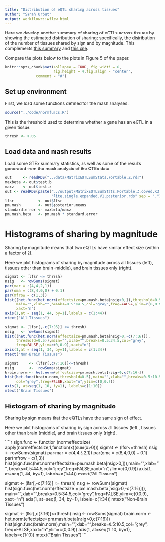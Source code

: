 ```yaml
---
title: "Distribution of eQTL sharing across tissues"
author: "Sarah Urbut"
output: workflowr::wflow_html
---
```


Here we develop another summary of sharing of eQTLs across tissues by
showing the estimated distribution of sharing; specifically, the
distribution of the number of tissues shared by sign and by
magnitude. This complements [this summary](HeterogeneityTables.html)
and [this one](Tspecific.html).

Compare the plots below to the plots in Figure 5 of the paper.

```r
knitr::opts_chunk$set(collapse = TRUE, fig.width = 8,
                      fig.height = 4,fig.align = "center",
		      comment = "#")
```

## Set up environment

First, we load some functions defined for the mash analyses.

```r
source("../code/normfuncs.R")
```

This is the threshold used to determine whether a gene has an eQTL
in a given tissue.

```r
thresh <- 0.05
```

## Load data and mash results

Load some GTEx summary statistics, as well as some of the results
generated from the mash analysis of the GTEx data.

```r
out     <- readRDS("../data/MatrixEQTLSumStats.Portable.Z.rds")
maxbeta <- out$test.b
maxz    <- out$test.z
out <- readRDS(paste("../output/MatrixEQTLSumStats.Portable.Z.coved.K3.P3",
                     "lite.single.expanded.V1.posterior.rds",sep = "."))
lfsr           <- out$lfsr
pm.mash        <- out$posterior.means
standard.error <- maxbeta/maxz
pm.mash.beta   <- pm.mash * standard.error
```

# Histograms of sharing by magnitude

Sharing by magnitude means that two eQTLs have similar effect size
(within a factor of 2).

Here we plot histograms of sharing by magnitude across all tissues
(left), tissues other than brain (middle), and brain tissues only
(right).

```r
sigmat <- (lfsr <= thresh)
nsig   <- rowSums(sigmat)
par(mar = c(4,4,2,1))
par(oma = c(8,4,0,0) + 0.1)
par(mfrow = c(1,3))
hist((het.func(het.norm(effectsize=pm.mash.beta[nsig>0,]),threshold=0.5)),
     main="",xlab="",breaks=0.5:44.5,col="grey",freq=FALSE,ylim=c(0,0.9),
     xaxt="n")
axis(1,at = seq(1, 44, by=1),labels = c(1:44))
mtext("All Tissues")

sigmat <- (lfsr[,-c(7:16)] <= thresh)
nsig   <- rowSums(sigmat)
hist((het.func(het.norm(effectsize=pm.mash.beta[nsig>0,-c(7:16)]),
     threshold=0.5)),main="",xlab="",breaks=0.5:34.5,col="grey",
     freq=FALSE,ylim=c(0,0.9),xaxt="n")
axis(1,at = seq(1, 34, by=1),labels = c(1:34))
mtext("Non-Brain Tissues")

sigmat     <- (lfsr[,c(7:16)]<=thresh)
nsig       <-  rowSums(sigmat)
brain.norm <- het.norm(effectsize=pm.mash.beta[nsig>0,c(7:16)])
hist(het.func(brain.norm,threshold=0.5),main="",xlab="",breaks=0.5:10.5,
     col="grey",freq=FALSE,xaxt="n",ylim=c(0,0.9))
axis(1, at=seq(1, 10, by=1), labels=c(1:10))
mtext("Brain Tissues")
````

## Histogram of sharing by magnitude

Sharing by sign means that the eQTLs have the same sign of effect.

Here we plot histograms of sharing by sign across all tissues (left),
tissues other than brain (middle), and brain tissues only (right).

````r
sign.func <- function (normeffectsize)
  apply(normeffectsize,1,function(x)(sum(x>0)))
sigmat <- (lfsr<=thresh)
nsig   <- rowSums(sigmat)
par(mar = c(4,4.5,2,1))
par(oma = c(8,4,0,0) + 0.1)
par(mfrow = c(1,3))
hist(sign.func(het.norm(effectsize=pm.mash.beta[nsig>0,])),main="",xlab="",
     breaks=0.5:44.5,col="grey",freq=FALSE,xaxt="n",ylim=c(0,0.9))
axis(1, at=seq(1, 44, by=1), labels=c(1:44))
mtext("All Tissues")

sigmat <- (lfsr[,-c(7:16)] <= thresh)
nsig   <- rowSums(sigmat)
hist(sign.func(het.norm(effectsize = pm.mash.beta[nsig>0,-c(7:16)])),
     main="",xlab="",breaks=0.5:34.5,col="grey",freq=FALSE,ylim=c(0,0.9),
     xaxt="n")
axis(1, at=seq(1, 34, by=1), labels=c(1:34))
mtext("Non-Brain Tissues")

sigmat     <- (lfsr[,c(7:16)]<=thresh)
nsig       <-  rowSums(sigmat)
brain.norm <- het.norm(effectsize=pm.mash.beta[nsig>0,c(7:16)])
hist(sign.func(brain.norm),main="",xlab="",breaks=0.5:10.5,col="grey",
     freq=FALSE,xaxt="n",ylim=c(0,0.9))
axis(1, at=seq(1, 10, by=1), labels=c(1:10))
mtext("Brain Tissues")
```
